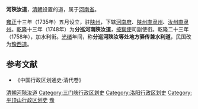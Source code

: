 '''河陝汝道'''，[[清朝|清朝]]设置的道，属于[[河南省|河南省]]。

[[雍正|雍正]]十三年（1735年）五月设立，驻[[陕州|陕州]]，下辖[[河南府|河南府]]、[[陕州直隶州|陕州直隶州]]、[[汝州直隶州|汝州直隶州]]。[[乾隆|乾隆]]十三年（1748年）为'''分巡河南陝汝道'''，[[按察使|按察使]]司副使衔。乾隆二十三年（1758年），加水利衔。[[光绪|光绪]]年间，称'''分巡河陝汝等处地方驿传兼水利道'''，民国改为[[豫西道|豫西道]]。

==参考文献==
*《中国行政区划通史·清代卷》

{{清朝巡守道|nocat}}
{{清朝河南省行政區劃|nocat}}
{{河南省历史二级政区|nocat}}
[[Category:清朝河陝汝道|]]
[[Category:三门峡行政区划史|Category:三门峡行政区划史]]
[[Category:洛阳行政区划史|Category:洛阳行政区划史]]
[[Category:平顶山行政区划史|Category:平顶山行政区划史]]
[[Category:清朝的道|豫]]